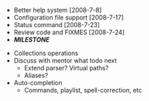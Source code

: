 * Better help system [2008-7-8]
* Configuration file support [2008-7-17]
* Status command [2008-7-23]
* Review code and FIXMES [2008-7-24]
* '''''MILESTONE'''''


* Collections operations
* Discuss with mentor what todo next
** Extend parser? Virtual paths?
** Aliases?
* Auto-completion
** Commands, playlist, spell-correction, etc